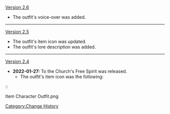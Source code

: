 [[Version 2.6]]
* The outfit's voice-over was added.
----
[[Version 2.5]]
* The outfit's item icon was updated.
* The outfit's lore description was added.
----
[[Version 2.4]]
* '''2022-01-27:''' To the Church's Free Spirit was released.
** The outfit's item icon was the following:
::<gallery hideaddbutton="true">
Item Character Outfit.png
</gallery>

<noinclude>[[Category:Change History]]</noinclude>